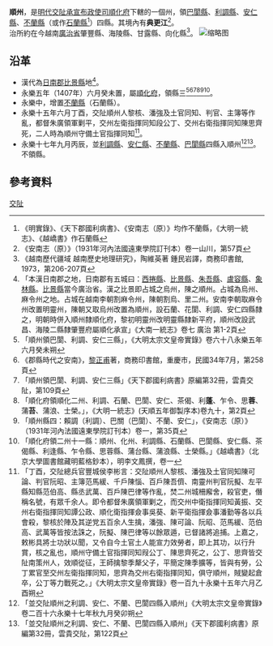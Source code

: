 {{主條目消歧義|關於中国古代设置的其他順州，請參見：'''[[順州_(消歧義)|順州 (消歧義)]]'''。}}
'''順州'''，是[[明代|明代]][[交阯承宣布政使司|交阯承宣布政使司]][[順化府|順化府]]下轄的一個州，領[[巴閬縣|巴閬縣]]、[[利調縣|利調縣]]、[[安仁縣_(交阯)|安仁縣]]、[[不蘭縣|不蘭縣]]（或作[[石蘭縣|石蘭縣]]<ref>《明實錄》、《天下郡國利病書》、《安南志（原）》均作不蘭縣，《大明一統志》、《越嶠書》作石蘭縣</ref>）四縣。其境內有'''典更江'''<ref>《安南志（原）》（1931年河內法國遠東學院訂刊本）卷一山川，第57頁</ref>。<br />
治所約在今越南[[廣治省|廣治省]]肇豐縣、海陵縣、甘露縣、向化縣<ref>《越南歷代疆域 越南歷史地理研究》，陶維英著 鍾民岩譯，商務印書館, 1973，第206-207頁</ref>。
[[File:顺州.jpg|缩略图]]

== 沿革 ==
* 漢代為[[日南郡|日南郡]][[比景縣|比景縣]]地<ref>「本漢日南郡之地，日南郡有五城曰：[[西捲縣|西捲縣]]、[[比景縣|比景縣]]、[[朱吾縣|朱吾縣]]、[[盧容縣|盧容縣]]、[[象林縣|象林縣]]。[[比景縣|比景縣]]當今廣治省。漢之比景即占城之烏州，陳之順州。占城為烏州、麻令州之地。占城在越南李朝割麻令州，陳朝割烏、里二州。安南李朝取麻令州改置明靈州，陳朝又取烏州改置為順州，設石蘭、花閬、利調、安仁四縣隸之，明朝時併入順州隸順化府，黎初明靈州改明靈縣隸新平府，順州改設武昌、海陵二縣隸肇豐府屬順化承宣」《大南一統志》卷七 廣治 第1-2頁</ref>。
* 永樂五年（1407年）六月癸未置，屬[[順化府|順化府]]，領縣三<ref>「順州領巴閬、利調、安仁三縣」，《大明太宗文皇帝實錄》卷六十八永樂五年六月癸未朔</ref><ref>《郡縣時代之安南》，[[黎正甫|黎正甫]]著，商務印書館，重慶市，民國34年7月，第258頁</ref><ref>「順州領巴閬、利調、安仁三縣」《天下郡國利病書》原編第32冊，雲貴交阯，第109頁</ref><ref>「順化府領順化二州、利調、石蘭、巴閬、安仁、茶偈、利'''蓬'''、乍令、思'''蓉'''、蒲'''苔'''、蒲浪、士榮。」，《大明一統志》(天順五年御製序本)卷九十，第2頁</ref><ref>「順州縣四：賴調（利調）、巴關（巴閬）、不蘭、安仁」，《安南志（原）》（1931年河內法國遠東學院訂刊本）卷一，第35頁</ref><ref>「順化府領二州十一縣：順州、化州、利調縣、石蘭縣、巴閬縣、安仁縣、茶偈縣、利逢縣、乍令縣、思蓉縣、蒲台縣、蒲浪縣、士榮縣。」《越嶠書》（北京大學圖書館藏明藍格鈔本），明李文鳳撰，卷一</ref>。
* 永樂中，增置[[不蘭縣|不蘭縣]]（石蘭縣）。
* 永樂十五年六月丁酉，交阯順州人黎核、潘強及土官同知、判官、主簿等作亂，都督朱廣領軍剿平，交州左衛指揮同知段公丁、交州右衛指揮同知陳思齊死，二人時為順州守備土官指揮同知<ref>「丁酉，交阯總兵官豐城侯李彬言：交阯順州人黎核、潘強及土官同知陳可論、判官阮昭、主簿范馬緩、千戶陳惱、百戶陳吾儕、南靈州判官阮擬、左平縣知縣范伯高、縣丞武萬、百戶陳巴律等作亂，焚二州城柵廨舍，殺官吏，僭稱名號，有眾千余人。即令都督朱廣領軍剿之，而交州中衛指揮同知黃振、交州右衛指揮同知譚公政、順化衛指揮僉事吳葵、新平衛指揮僉事潘勤等各以兵會殺，黎核於陣及其逆党五百余人生擒，潘強、陳可論、阮昭、范馬緩、范伯高、武萬等皆按法誅之，阮擬、陳巴律等以餘眾遁，已督諸將追捕。上嘉之，敕彬具將士功狀以聞，又令自今土官土人能宣力效勞者，即上其功，以行升賞，核之亂也，順州守備土官指揮同知叚公丁、陳思齊死之，公丁、思齊皆交阯南策州人，效順從征，王師擒黎季犛父子，平簡定陳季擴等，皆與有勞，公丁累官至交州左衛指揮同知，思齊為交州右衛指揮同知，俱守順州，賊變起倉卒，公丁等力戰死之。」《大明太宗文皇帝實錄》卷一百九十永樂十五年六月乙酉朔</ref>。
* 永樂十七年九月丙辰，並[[利調縣|利調縣]]、[[安仁縣_(交阯)|安仁縣]]、[[不蘭縣|不蘭縣]]、[[巴閬縣|巴閬縣]]四縣入順州<ref>「並交阯順州之利調、安仁、不蘭、巴閬四縣入順州」《大明太宗文皇帝實錄》卷二百十六永樂十七年秋九月癸卯朔</ref><ref>「並交阯順州之利調、安仁、不蘭、巴閬四縣入順州」《天下郡國利病書》原編第32冊，雲貴交阯，第122頁</ref>。不領縣。
== 參考資料 ==
{{reflist}}
{{交阯承宣布政使司行政區劃}}
[[Category:明朝的州|交阯]]